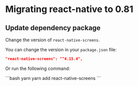 # Migrating react-native to 0.81

## Update dependency package

Change the version of `react-native-screens`.

You can change the version in your `package.json` file:

```json
"react-native-screens": "^4.15.4",
```

Or run the following command:

<CodeGroup>
```bash yarn
yarn add react-native-screens
```
</CodeGroup>
